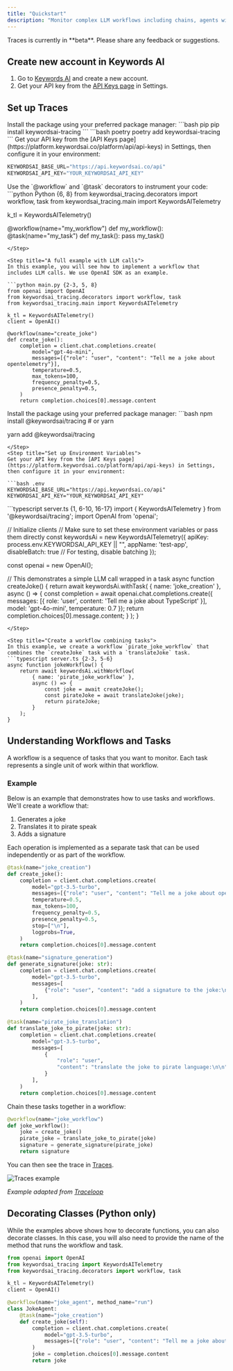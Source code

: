 ```yaml
---
title: "Quickstart"
description: "Monitor complex LLM workflows including chains, agents with tools, and advanced prompts in your AI products using Traces."
---
```


<Note>
Traces is currently in **beta**. Please share any feedback or suggestions.
</Note>


## Create new account in Keywords AI
1. Go to [Keywords AI](https://platform.keywordsai.co/platform/signup) and create a new account.
2. Get your API key from the [API Keys page](https://platform.keywordsai.co/platform/api/api-keys) in Settings.

## Set up Traces
<Tabs>
<Tab title="Python">

<Steps>
<Step title="Install the SDK">
Install the package using your preferred package manager:
<CodeGroup>
```bash pip
pip install keywordsai-tracing
```
```bash poetry
poetry add keywordsai-tracing
```
</CodeGroup>
</Step>

<Step title="Set up Environment Variables">
Get your API key from the [API Keys page](https://platform.keywordsai.co/platform/api/api-keys) in Settings, then configure it in your environment:

```python .env
KEYWORDSAI_BASE_URL="https://api.keywordsai.co/api"
KEYWORDSAI_API_KEY="YOUR_KEYWORDSAI_API_KEY"
```
</Step>

<Step title="Annotate your workflows">
Use the `@workflow` and `@task` decorators to instrument your code:
```python Python {6, 8}
from keywordsai_tracing.decorators import workflow, task
from keywordsai_tracing.main import KeywordsAITelemetry

k_tl = KeywordsAITelemetry()

@workflow(name="my_workflow")
def my_workflow():
    @task(name="my_task")
    def my_task():
        pass
    my_task()
```
</Step>

<Step title="A full example with LLM calls">
In this example, you will see how to implement a workflow that includes LLM calls. We use OpenAI SDK as an example.

```python main.py {2-3, 5, 8}
from openai import OpenAI
from keywordsai_tracing.decorators import workflow, task
from keywordsai_tracing.main import KeywordsAITelemetry

k_tl = KeywordsAITelemetry()
client = OpenAI()

@workflow(name="create_joke")
def create_joke():
    completion = client.chat.completions.create(
        model="gpt-4o-mini",
        messages=[{"role": "user", "content": "Tell me a joke about opentelemetry"}],
        temperature=0.5,
        max_tokens=100,
        frequency_penalty=0.5,
        presence_penalty=0.5,
    )
    return completion.choices[0].message.content
```
</Step>

</Steps>
</Tab>

<Tab title="JS/TS">
<Steps>
<Step title="Install the SDK">
Install the package using your preferred package manager:
```bash 
npm install @keywordsai/tracing
# or yarn

yarn add @keywordsai/tracing
```
</Step>
<Step title="Set up Environment Variables">
Get your API key from the [API Keys page](https://platform.keywordsai.co/platform/api/api-keys) in Settings, then configure it in your environment:

```bash .env
KEYWORDSAI_BASE_URL="https://api.keywordsai.co/api"
KEYWORDSAI_API_KEY="YOUR_KEYWORDSAI_API_KEY"
```
</Step>
<Step title="Create a simple task">
```typescript server.ts {1, 6-10, 16-17}
import { KeywordsAITelemetry } from '@keywordsai/tracing';
import OpenAI from 'openai';

// Initialize clients
// Make sure to set these environment variables or pass them directly
const keywordsAi = new KeywordsAITelemetry({
    apiKey: process.env.KEYWORDSAI_API_KEY || "",
    appName: 'test-app',
    disableBatch: true  // For testing, disable batching
});

const openai = new OpenAI();

// This demonstrates a simple LLM call wrapped in a task
async function createJoke() {
    return await keywordsAi.withTask(
        { name: 'joke_creation' },
        async () => {
            const completion = await openai.chat.completions.create({
                messages: [{ role: 'user', content: 'Tell me a joke about TypeScript' }],
                model: 'gpt-4o-mini',
                temperature: 0.7
            });
            return completion.choices[0].message.content;
        }
    );
}
```
</Step>

<Step title="Create a workflow combining tasks">
In this example, we create a workflow `pirate_joke_workflow` that combines the `createJoke` task with a `translateJoke` task.
```typescript server.ts {2-3, 5-6}
async function jokeWorkflow() {
    return await keywordsAi.withWorkflow(
        { name: 'pirate_joke_workflow' },
        async () => {
            const joke = await createJoke();
            const pirateJoke = await translateJoke(joke);
            return pirateJoke;
        }
    );
}
```
</Step>

</Steps>
</Tab>

</Tabs>

## Understanding Workflows and Tasks

A workflow is a sequence of tasks that you want to monitor. Each task represents a single unit of work within that workflow.

### Example

Below is an example that demonstrates how to use tasks and workflows. We'll create a workflow that:
1. Generates a joke
2. Translates it to pirate speak
3. Adds a signature

Each operation is implemented as a separate task that can be used independently or as part of the workflow.

```python Python {1,15,25}
@task(name="joke_creation")
def create_joke():
    completion = client.chat.completions.create(
        model="gpt-3.5-turbo",
        messages=[{"role": "user", "content": "Tell me a joke about opentelemetry"}],
        temperature=0.5,
        max_tokens=100,
        frequency_penalty=0.5,
        presence_penalty=0.5,
        stop=["\n"],
        logprobs=True,
    )
    return completion.choices[0].message.content

@task(name="signature_generation")
def generate_signature(joke: str):
    completion = client.chat.completions.create(
        model="gpt-3.5-turbo",
        messages=[
            {"role": "user", "content": "add a signature to the joke:\n\n" + joke}
        ],
    )
    return completion.choices[0].message.content

@task(name="pirate_joke_translation")
def translate_joke_to_pirate(joke: str):
    completion = client.chat.completions.create(
        model="gpt-3.5-turbo",
        messages=[
            {
                "role": "user",
                "content": "translate the joke to pirate language:\n\n" + joke,
            }
        ],
    )
    return completion.choices[0].message.content
```

Chain these tasks together in a workflow:

```python Python {1}
@workflow(name="joke_workflow")
def joke_workflow():
    joke = create_joke()
    pirate_joke = translate_joke_to_pirate(joke)
    signature = generate_signature(pirate_joke)
    return signature
```
You can then see the trace in [Traces](https://platform.keywordsai.co/platform/traces).
<Frame>
<img src="https://keywordsai-static.s3.us-east-1.amazonaws.com/docs/traces/tracing-example.png" alt="Traces example" />
</Frame>


_Example adapted from [Traceloop](https://traceloop.com)_

## Decorating Classes (Python only)
While the examples above shows how to decorate functions, you can also decorate classes. In this case, you will also need to provide the name of the method that runs the workflow and task.

```python Python
from openai import OpenAI
from keywordsai_tracing import KeywordsAITelemetry
from keywordsai_tracing.decorators import workflow, task

k_tl = KeywordsAITelemetry()
client = OpenAI()

@workflow(name="joke_agent", method_name="run")
class JokeAgent:
    @task(name="joke_creation")
    def create_joke(self):
        completion = client.chat.completions.create(
            model="gpt-3.5-turbo",
            messages=[{"role": "user", "content": "Tell me a joke about opentelemetry"}],
        )
        joke = completion.choices[0].message.content
        return joke
```